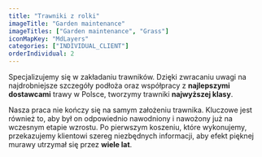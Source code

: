 ```yaml
---
title: "Trawniki z rolki"
imageTitle: "Garden maintenance"
imageTitles: ["Garden maintenance", "Grass"]
iconMapKey: "MdLayers"
categories: ["INDIVIDUAL_CLIENT"]
orderIndividual: 2
---
```


Specjalizujemy się w&nbsp;zakładaniu trawników. Dzięki zwracaniu uwagi na najdrobniejsze szczegóły podłoża oraz współpracy z&nbsp;**najlepszymi dostawcami** trawy w&nbsp;Polsce, tworzymy trawniki **najwyższej klasy**.

Nasza praca nie kończy się na samym założeniu trawnika. Kluczowe jest również to, aby był on odpowiednio nawodniony i&nbsp;nawożony już na wczesnym etapie wzrostu. Po pierwszym koszeniu, które wykonujemy, przekazujemy klientowi szereg niezbędnych informacji, aby efekt pięknej murawy utrzymał się przez **wiele lat**.
